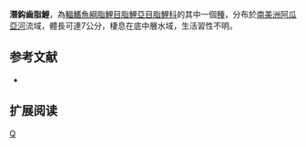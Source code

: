 {{Speciesbox 
| genus = Creagrutus
| species = seductus
| status = NE
| status_system = IUCN3.1
| authority =  [[Vari|Vari]] & [[Harold|Harold]], 2001
| synonyms = 
}}
'''潛鈎齒脂鯉'''，為[[輻鰭魚綱|輻鰭魚綱]][[脂鯉目|脂鯉目]][[脂鯉亞目|脂鯉亞目]][[脂鯉科|脂鯉科]]的其中一個[[種|種]]，分布於[[南美洲|南美洲]][[阿瓜亞河|阿瓜亞河]]流域，體長可達7公分，棲息在底中層水域，生活習性不明。

==参考文献==
{{refbegin}}
*{{FishBase_species|genus=Creagrutus|species=seductus|year=2014|month=1}}
{{refend}}

== 扩展阅读 ==
{{refbegin}}
{{wikispecies-inline|Creagrutus seductus|潛鈎齒脂鯉}}
{{refend}}
{{Taxonbar|from=Q5724094}}

[[Category:鈎齒脂鯉屬|Q]]


{{魚類小作品}}